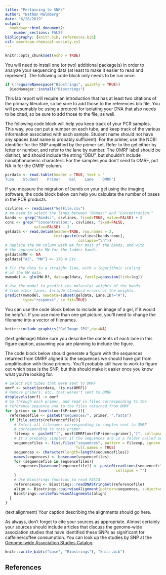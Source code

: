 ```yaml
---
title: "Pertaining to SNPs"
author: "Nathan Malmberg"
date: "6/28/2019"
output: 
  bookdown::html_document2:
    number_sections: FALSE
bibliography: [knitr.bib, references.bib]
csl: american-chemical-society.csl
---
```


```r
knitr::opts_chunk$set(echo = TRUE)
```

You will need to install one (or two) additional package(s) in order to analyze
your sequencing data (at least to make it easier to read and represent). The
following code block only needs to be run once.

```r
if (!requireNamespace("Biostrings", quietly = TRUE))
  BiocManager::install("Biostrings")
```

This lab report will require an introduction that has at least two citations
of the primary literature, so be sure to add those to the references.bib file.
You will presumably be using a protocol for isolating your DNA that also needs
to be cited, so be sure to add those to the file, as well.

The following code block will help you keep track of your PCR samples. This way,
you can put a number on each tube, and keep track of the various information
associated with each sample. Student name should not have any spaces (last name
is probably sufficient). For the primer, use the NCBI identifier for the SNP
amplified by the primer set. Refer to the gel either by letter or number, and
refer to the lane by number. The OMRF label should be distinct, and should
include the string "OBU", but shouldn't include nonalphanumeric characters.
For the samples you don't send to OMRF, put NA in for the OMRF column.

```r
pcrdata <- read.table(header = TRUE, text = "
Tube    Student    Primer    Gel    Lane    OMRF")
```

If you measure the migration of bands on your gel using the imaging software, the
code block below can help you calculate the number of bases in the PCR products.

```r
csvlines <- readLines("GelFile.csv")
# We need to select the lines between "Bands:" and "Concentration:"
bands <- grep("Bands:", csvlines, fixed=TRUE, value=FALSE) + 2
conc <- grep("^Concentration:", csvlines, fixed=FALSE,
             value=FALSE) - 3
geldata <- read.delim(header=TRUE, row.names = 2,
                      text=paste(csvlines[bands:conc],
                                 collapse="\n"))
# Replace the MW column with NA for most of the bands, and with
# the appropriate MW for the ladder bands.
geldata$MW <- NA
geldata["A3", "MW"] <- 170 # Etc.

# Fit the data to a straight line, with a logarithmic scaling
# of the MW data.
mwmodel <- glm(MW~Rf, data=geldata, family=gaussian(link=log))

# Use the model to predict the molecular weights of the bands
# from other lanes. Include standard errors of the weights.
predict(mwmodel, newdata=subset(geldata, Lane.ID!="A"),
        type="response", se.fit=TRUE)
```

You can use the code block below to include an image of a gel, if it would
be helpful. If you use more than one gel picture, you'll need to change the
filename into a vector of filenames.

```r
knitr::include_graphics("GelImage.JPG",dpi=NA)
```

(text:gelimage) Make sure you describe the contents of each lane in this figure caption, assuming you are planning to include the figure.

The code block below should generate a figure with the sequences returned from OMRF
aligned to the sequences we should have got from amplification with those primers.
You'll probably still have to work to figure out which base is the SNP, but this
should make it easier once you know what you're looking for.

```r
# Select PCR tubes that were sent to OMRF
omrf <- subset(pcrdata, !is.na(OMRF))
# Remove primers, etc. that weren't sent to OMRF
droplevels(omrf) -> omrf
# Go through each primer, and read in files corresponding to the
# reference sequence and to the files returned from OMRF
for (primer in levels(omrf$Primer)){
  referencefile <- paste0("sequences/", primer, ".fasta")
  if (file.exists(referencefile)){
    # Select all filenames corresponding to samples sent to OMRF
    # corresponding to this primer.
    fileexp <- paste0("(", omrf$OMRF[omrf$Primer==primer],")", collapse = "|")
    # It's probably simplest if the sequences are in a folder called sequences
    sequencefiles <- list.files("sequences", pattern = fileexp, ignore.case = TRUE,
                                full.names = TRUE)
    sequences <- character(length=length(sequencefiles))
    names(sequences) <- basename(sequencefiles)
    for (sequencefile in sequencefiles){
      sequences[basename(sequencefile)] <- paste0(readLines(sequencefile),
                                                  collapse = "")
    }
    # Use Biostrings function to read FASTA.
    referenceseq <- Biostrings::readDNAStringSet(referencefile)
    align <- Biostrings::pairwiseAlignment(pattern=sequences, subject=referenceseq)
    Biostrings::writePairwiseAlignments(align)
  }
}
```

(text:alignment) Your caption describing the alignments should go here.

As always, don't forget to cite your sources as appropriate.
Almost certainly your sources should include articles that discuss the
genome-wide association studies that have identified these SNPs as significant
for caffeine/coffee consumption. You can look up the studies by SNP at the
[Genome-wide Association Studies Catalog](https://www.ebi.ac.uk/gwas/)

```r
knitr::write_bib(c("base", "Biostrings"), "knitr.bib")
```

## References
